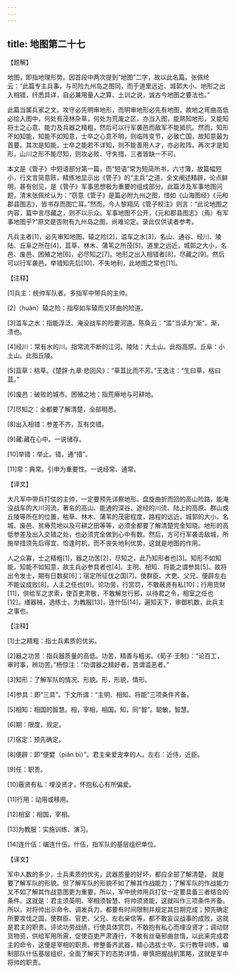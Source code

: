 ```yaml
---
---
---
```

title: 地图第二十七
---




【题解】

地图，即指地理形势。因首段中两次提到“地图”二字，故以此名篇。张佩纶云：“此篇专主兵事，与司险九州岛之图同，而于道里远近、城郭大小、地形之出入相错，纤悉具详，自必兼用量人之算、土训之说，诚古今地图之要法也。”

此篇当属兵家之文。攻守必先明审地形，而明审地形必先有地图，故地之弯曲高低必绘入图中，何处有茂林杂草，何处为荒废之区，亦当入图，能熟知地形，又能知将士之心意、能力及兵器之精粗，然后可以行军袭邑而敌军不能抵抗。然而，知形不如知能，知能不如知意，士卒之心意不明，则临阵变节，必致亡国，故知意最为首要。其次是知能，士卒之能若不详知，则不能善用人才，亦必败阵。再次才是知形，山川之形不能尽知，则攻必败、守失措，三者皆缺一不可。

本文是《管子》中短语部分第一篇，而“短语”常为短简所书，六寸簿，故篇幅短小，行文言简意赅，精练地显示出《管子》的“主兵”之道，全文阐述精辟，论点鲜明，甚有创见，是《管子》军事思想极为重要的组成部分。此篇涉及军事地图问题，清末张佩纶认为：“窃意《管子》是篇必附九州之图，惜如《山海图经》《元和郡县图志》，皆书存而图亡耳。”然而，今人黎翔凤《管子校注》则言：“此论地图之内容，篇中言尽藏之，则不以示众。军事地图不公开，《元和郡县图志》（焉）有军事地图乎?”原文是否附有九州岛之图，尚难论定。录此仅供读者参考。

凡兵主者[1]，必先审知地图。辕之险[2]，滥车之水[3]，名山、通谷、经川、陵陆、丘阜之所在[4]，苴草、林木、蒲苇之所茂[5]，道里之远近，城郭之大小，名邑、废邑、困殖之地[6]，必尽知之[7]。地形之出入相错者[8]，尽藏之[9]。然后可以行军袭邑，举错知先后[10]，不失地利，此地图之常也[11]。

【注释】

[1]兵主：统帅军队者。多指军中带兵的主帅。

[2]（huán）辕之险：指窄如车辕而又环曲的险道。

[3]滥车之水：指能浮泛、淹没战车的险要河道。陈奂云：“滥”当读为“渐”。渐，渍也。

[4]经川：常有水的川。指常流不断的江河。陵陆：大土山。此指高原。丘阜：小土山。此指丘陵。

[5]苴草：枯草。《楚辞·九章·悲回风》：“草苴比而不芳。”王逸注：“生曰草，枯曰苴。”

[6]废邑：破败的城市。困殖之地：指荒瘠地与可耕地。

[7]尽知之：全都要了解清楚，全部明悉。

[8]出入相错：参差不齐，互有交错。

[9]藏:藏在心中。一说储存。

[10]举错：举止。错，通“措”。

[11]常：典常。引申为重要性。一说经常、通常。

【译文】

大凡军中带兵打仗的主帅，一定要预先详察地形。盘旋曲折而回的高山险路，能淹没战车的大川河流，著名的高山、能通的深谷、途经的川流、陆上的高原、群山或丘陵等所在的位置，枯草、林木、蒲苇的茂密程度，路程的远近，城郭的大小，名城、废邑、贫瘠荒地以及可耕之田等等，必须全都要了解清楚完全知晓。地形的高低参差及出入交错之处，也必须完全做到心中有数。然后，方可行军袭击敌城，所施举措须先后得宜、恰逢时机，而不丧失地利优势，这就是地图的作用。

人之众寡，士之精粗[1]，器之功苦[2]，尽知之，此乃知形者也[3]。知形不如知能，知能不如知意，故主兵必参具者也[4]。主明、相知、将能之谓参具[5]。故将出令发士，期有日数矣[6]；宿定所征伐之国[7]，使群臣、大吏、父兄、便辟左右不能议成败[8]，人主之任也[9]。论功劳，行赏罚，不敢蔽贤有私[10]；行用货财[11]，供给军之求索，使百吏肃敬，不敢解怠行邪，以待君之令，相室之任也[12]。缮器械，选练士，为教服[13]，连什伍[14]，遍知天下，审御机数，此兵主之事也。

【注释】

[1]士之精粗：指士兵素质的优劣。

[2]器之功苦：指兵器质量的高低。功苦，精善与粗劣。《荀子·王制》：“论百工，审时事，辨功苦。”杨倞注：“功谓器之精好者，苦谓滥恶者。”

[3]知形：了解军队的情况、形貌。形，形貌，情形。

[4]参具：即“三具”。下文所谓：“主明、相知、将能”三项条件齐备。

[5]相知：相国的智慧。相，宰相，相国。知，同“智”。聪敏，智慧。

[6]期：限度，规定。

[7]宿定：预先确定。

[8]便辟：即“便嬖（pián bì）”。君主亲爱宠幸的人。左右：近侍，近臣。

[9]任：职责。

[10]蔽贤有私：埋没贤才，怀抱私心有所偏爱。

[11]行用：动用或移用。

[12]相室：相国，宰相。

[13]为教服：实施训练、演习。

[14]连什伍：编连什伍。什伍，指军队的基层组织单位。

【译文】

军中人数的多少，士兵素质的优劣，武器质量的好坏，都应全部了解清楚， 就是要了解军队的形貌。但了解军队的形貌不如了解其作战能力；了解军队的作战能力又不如了解其作战意图更为重要，所以，军中统帅用兵打仗一定要具备三者结合的条件。这就是：君主须英明、宰相须智慧、将帅须贤能，这就叫作三项条件齐备。所以，对将帅出示命令、调发兵力，都要有时间限制并规定其日期完成；预先确定所要攻伐之国，使群臣、官吏、父兄、左右亲信等，都不敢妄议战事的成败，这就是君主的职责。评论功劳战绩，行使具体赏罚，不敢抱有私心而埋没贤才；调动财货物资，供给军用所需，促使百吏严肃遵行，不敢有丝毫邪曲怠惰，以此来完成君主的命令，这便是宰相的职责。修整备齐武器，精心选拔士卒，实行教导训练，编制部队什伍基层组织，全面了解天下的态势详情，审慎把握战机策略，这就是军中将帅的职责。